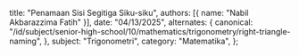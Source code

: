   title: "Penamaan Sisi Segitiga Siku-siku",
  authors: [{ name: "Nabil Akbarazzima Fatih" }],
  date: "04/13/2025",
  alternates: {
    canonical:
      "/id/subject/senior-high-school/10/mathematics/trigonometry/right-triangle-naming",
  },
  subject: "Trigonometri",
  category: "Matematika",
};
